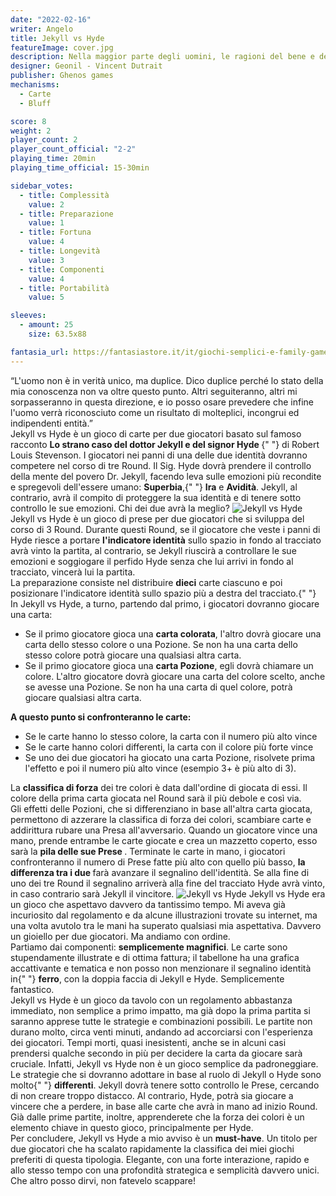 ```yaml
---
date: "2022-02-16"
writer: Angelo
title: Jekyll vs Hyde
featureImage: cover.jpg
description: Nella maggior parte degli uomini, le ragioni del bene e del male dividono e insieme compongono la duplice natura dell'uomo.
designer: Geonil - Vincent Dutrait
publisher: Ghenos games
mechanisms:
  - Carte
  - Bluff

score: 8
weight: 2
player_count: 2
player_count_official: "2-2"
playing_time: 20min
playing_time_official: 15-30min

sidebar_votes:
  - title: Complessità
    value: 2
  - title: Preparazione
    value: 1
  - title: Fortuna
    value: 4
  - title: Longevità
    value: 3
  - title: Componenti
    value: 4
  - title: Portabilità
    value: 5

sleeves:
  - amount: 25
    size: 63.5x88

fantasia_url: https://fantasiastore.it/it/giochi-semplici-e-family-games/13720-jekyll-vs-hyde.html
---
```


<Setting>
  “L'uomo non è in verità unico, ma duplice. Dico duplice perché lo stato della
  mia conoscenza non va oltre questo punto. Altri seguiteranno, altri mi
  sorpasseranno in questa direzione, e io posso osare prevedere che infine
  l'uomo verrà riconosciuto come un risultato di molteplici, incongrui ed
  indipendenti entità.”
  <br />
  Jekyll vs Hyde è un gioco di carte per due giocatori basato sul famoso
  racconto <strong>
    Lo strano caso del dottor Jekyll e del signor Hyde
  </strong>{" "}
  di Robert Louis Stevenson. I giocatori nei panni di una delle due identità
  dovranno competere nel corso di tre Round. Il Sig. Hyde dovrà prendere il
  controllo della mente del povero Dr. Jekyll, facendo leva sulle emozioni più
  recondite e spregevoli dell'essere umano: <strong>Superbia</strong>,{" "}
  <strong>Ira</strong> e <strong>Avidità</strong>. Jekyll, al contrario, avrà il
  compito di proteggere la sua identità e di tenere sotto controllo le sue
  emozioni. Chi dei due avrà la meglio?
</Setting>

<img src="./game1.jpg" alt="Jekyll vs Hyde" />

<Rules>
  Jekyll vs Hyde è un gioco di prese per due giocatori che si sviluppa del corso
  di 3 Round. Durante questi Round, se il giocatore che veste i panni di Hyde
  riesce a portare <strong>l'indicatore identità</strong> sullo spazio in fondo
  al tracciato avrà vinto la partita, al contrario, se Jekyll riuscirà a
  controllare le sue emozioni e soggiogare il perfido Hyde senza che lui arrivi
  in fondo al tracciato, vincerà lui la partita. <br />
  La preparazione consiste nel distribuire <strong>dieci</strong> carte ciascuno
  e poi posizionare l'indicatore identità sullo spazio più a destra del tracciato.{" "}
  <br />
  In Jekyll vs Hyde, a turno, partendo dal primo, i giocatori dovranno giocare
  una carta:
  <ul>
    <li>
      Se il primo giocatore gioca una <strong>carta colorata</strong>, l'altro
      dovrà giocare una carta dello stesso colore o una Pozione. Se non ha una
      carta dello stesso colore potrà giocare una qualsiasi altra carta.
    </li>
    <li>
      Se il primo giocatore gioca una <strong>carta Pozione</strong>, egli dovrà
      chiamare un colore. L'altro giocatore dovrà giocare una carta del colore
      scelto, anche se avesse una Pozione. Se non ha una carta di quel colore,
      potrà giocare qualsiasi altra carta.
    </li>
  </ul>
  <strong>A questo punto si confronteranno le carte:</strong>
  <ul>
    <li>
      Se le carte hanno lo stesso colore, la carta con il numero più alto vince
    </li>
    <li>
      Se le carte hanno colori differenti, la carta con il colore più forte
      vince
    </li>
    <li>
      Se uno dei due giocatori ha giocato una carta Pozione, risolvete prima
      l'effetto e poi il numero più alto vince (esempio 3+ è più alto di 3).
    </li>
  </ul>
  La <strong>classifica di forza</strong> dei tre colori è data dall'ordine di
  giocata di essi. Il colore della prima carta giocata nel Round sarà il più
  debole e così via. <br />
  Gli effetti delle Pozioni, che si differenziano in base all'altra carta giocata,
  permettono di azzerare la classifica di forza dei colori, scambiare carte e addirittura
  rubare una Presa all'avversario. Quando un giocatore vince una mano, prende entrambe
  le carte giocate e crea un mazzetto coperto, esso sarà la <strong>
    pila delle sue Prese
  </strong>. Terminate le carte in mano, i giocatori confronteranno il numero di
  Prese fatte più alto con quello più basso, <strong>
    la differenza tra i due
  </strong> farà avanzare il segnalino dell'identità. Se alla fine di uno dei tre
  Round il segnalino arriverà alla fine del tracciato Hyde avrà vinto, in caso contrario
  sarà Jekyll il vincitore.
</Rules>

<img src="./game2.jpg" alt="Jekyll vs Hyde" />

<Feedback>
  Jekyll vs Hyde era un gioco che aspettavo davvero da tantissimo tempo. Mi
  aveva già incuriosito dal regolamento e da alcune illustrazioni trovate su
  internet, ma una volta avutolo tra le mani ha superato qualsiasi mia
  aspettativa. Davvero un gioiello per due giocatori. Ma andiamo con ordine.
  <br />
  Partiamo dai componenti: <strong>semplicemente magnifici</strong>. Le carte
  sono stupendamente illustrate e di ottima fattura; il tabellone ha una grafica
  accattivante e tematica e non posso non menzionare il segnalino identità in{" "}
  <strong>ferro</strong>, con la doppia faccia di Jekyll e Hyde. Semplicemente
  fantastico.
  <br />
  Jekyll vs Hyde è un gioco da tavolo con un regolamento abbastanza immediato,
  non semplice a primo impatto, ma già dopo la prima partita si saranno apprese
  tutte le strategie e combinazioni possibili. Le partite non durano molto,
  circa venti minuti, andando ad accorciarsi con l'esperienza dei giocatori.
  Tempi morti, quasi inesistenti, anche se in alcuni casi prendersi qualche
  secondo in più per decidere la carta da giocare sarà cruciale. Infatti, Jekyll
  vs Hyde non è un gioco semplice da padroneggiare. Le strategie che si dovranno
  adottare in base al ruolo di Jekyll o Hyde sono molto{" "}
  <strong>differenti</strong>. Jekyll dovrà tenere sotto controllo le Prese,
  cercando di non creare troppo distacco. Al contrario, Hyde, potrà sia giocare
  a vincere che a perdere, in base alle carte che avrà in mano ad inizio Round.
  Già dalle prime partite, inoltre, apprenderete che la forza dei colori è un
  elemento chiave in questo gioco, principalmente per Hyde.
  <br />
  Per concludere, Jekyll vs Hyde a mio avviso è un <strong>must-have</strong>.
  Un titolo per due giocatori che ha scalato rapidamente la classifica dei miei
  giochi preferiti di questa tipologia. Elegante, con una forte interazione,
  rapido e allo stesso tempo con una profondità strategica e semplicità davvero
  unici. Che altro posso dirvi, non fatevelo scappare!
</Feedback>

<Instagram id="CaCPNySD5kP" />
